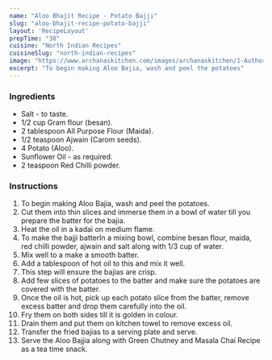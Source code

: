 ---
name: "Aloo Bhajit Recipe - Potato Bajji"
slug: "aloo-bhajit-recipe-potato-bajji"
layout: 'RecipeLayout'
prepTime: "30"
cuisine: "North Indian Recipes"
cuisineSlug: "north-indian-recipes"
image: "https://www.archanaskitchen.com/images/archanaskitchen/1-Author/Madhuri_Aggarwal/Aloo_Bajias.jpg"
excerpt: "To begin making Aloo Bajia, wash and peel the potatoes"
---

### Ingredients

- Salt - to taste.
- 1/2 cup Gram flour (besan).
- 2 tablespoon All Purpose Flour (Maida).
- 1/2 teaspoon Ajwain (Carom seeds).
- 4 Potato (Aloo).
- Sunflower Oil - as required.
- 2 teaspoon Red Chilli powder.

### Instructions

1. To begin making Aloo Bajia, wash and peel the potatoes.
1.  Cut them into thin slices and immerse them in a bowl of  water till you prepare the batter for the bajia.
1. Heat the oil in a kadai on medium flame.
1. To make the bajji batterIn a mixing bowl, combine besan flour, maida, red chilli powder, ajwain and salt along with 1/3 cup of water.
1. Mix well to a make a smooth batter.
1.  Add a tablespoon of hot oil to this and mix it well.
1. This step will ensure the bajias are crisp.
1. Add few slices of potatoes to the batter and make sure the potatoes are covered with the batter.
1. Once the oil is hot, pick up each potato slice from the batter, remove excess batter and drop them carefully into the oil.
1. Fry them on both sides till it is golden in colour.
1. Drain them and put them on kitchen towel to remove excess oil.
1. Transfer the fried bajias to a serving plate and serve.
1. Serve the Aloo Bajjia along with Green Chutney and Masala Chai Recipe as a tea time snack.
